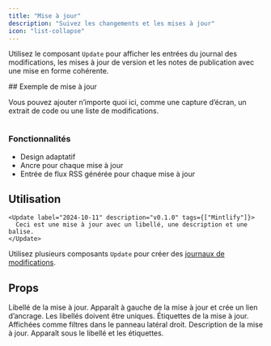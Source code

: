 ```yaml
---
title: "Mise à jour"
description: "Suivez les changements et les mises à jour"
icon: "list-collapse"
---
```


Utilisez le composant `Update` pour afficher les entrées du journal des modifications, les mises à jour de version et les notes de publication avec une mise en forme cohérente.

<Update label="Exemple" description="v0.1.1">
  ## Exemple de mise à jour

  Vous pouvez ajouter n’importe quoi ici, comme une capture d’écran, un extrait de code ou une liste de modifications.

  <Frame>
    <img className="block" src="https://mintlify-assets.b-cdn.net/hero-light.png" alt="" />
  </Frame>

  ### Fonctionnalités

  - Design adaptatif
  - Ancre pour chaque mise à jour
  - Entrée de flux RSS générée pour chaque mise à jour
</Update>

## Utilisation

```mdx Update example
<Update label="2024-10-11" description="v0.1.0" tags={["Mintlify"]}>
  Ceci est une mise à jour avec un libellé, une description et une balise.
</Update>
```

Utilisez plusieurs composants `Update` pour créer des [journaux de modifications](/fr/guides/changelogs).

## Props

<ResponseField name="label" type="string" required>
  Libellé de la mise à jour. Apparaît à gauche de la mise à jour et crée un lien d’ancrage. Les libellés doivent être uniques.
</ResponseField>

<ResponseField name="tags" type="string[]">
  Étiquettes de la mise à jour. Affichées comme filtres dans le panneau latéral droit.
</ResponseField>

<ResponseField name="description" type="string">
  Description de la mise à jour. Apparaît sous le libellé et les étiquettes.
</ResponseField>
